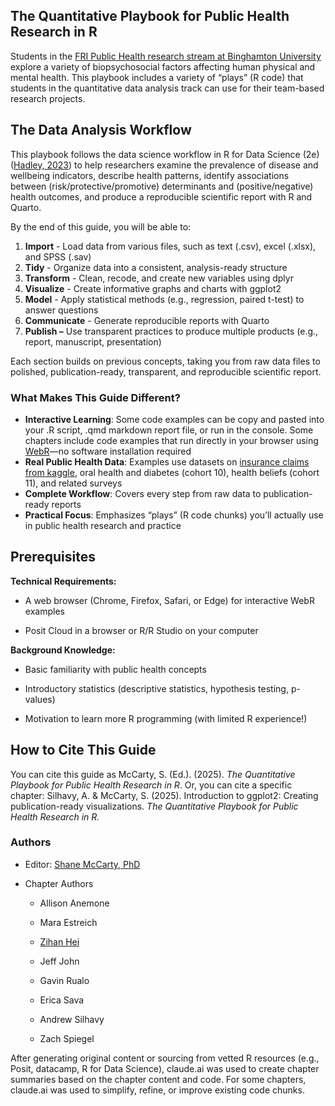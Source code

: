 ## The Quantitative Playbook for Public Health Research in R

Students in the [FRI Public Health research stream at Binghamton University](https://fripublichealth.quarto.pub) explore a variety of biopsychosocial factors affecting human physical and mental health. This playbook includes a variety of "plays" (R code) that students in the quantitative data analysis track can use for their team-based research projects.

## The Data Analysis Workflow

This playbook follows the data science workflow in R for Data Science (2e) ([Hadley, 2023](https://r4ds.hadley.nz/whole-game.html)) to help researchers examine the prevalence of disease and wellbeing indicators, describe health patterns, identify associations between (risk/protective/promotive) determinants and (positive/negative) health outcomes, and produce a reproducible scientific report with R and Quarto.

By the end of this guide, you will be able to:

1.  **Import** - Load data from various files, such as text (.csv), excel (.xlsx), and SPSS (.sav)
2.  **Tidy** - Organize data into a consistent, analysis-ready structure
3.  **Transform** - Clean, recode, and create new variables using dplyr
4.  **Visualize** - Create informative graphs and charts with ggplot2
5.  **Model** - Apply statistical methods (e.g., regression, paired t-test) to answer questions
6.  **Communicate** - Generate reproducible reports with Quarto
7.  **Publish –** Use transparent practices to produce multiple products (e.g., report, manuscript, presentation)

Each section builds on previous concepts, taking you from raw data files to polished, publication-ready, transparent, and reproducible scientific report.

### What Makes This Guide Different?

-   **Interactive Learning**: Some code examples can be copy and pasted into your .R script, .qmd markdown report file, or run in the console. Some chapters include code examples that run directly in your browser using [WebR](https://docs.r-wasm.org/webr/latest/)—no software installation required
-   **Real Public Health Data**: Examples use datasets on [insurance claims from kaggle](https://www.kaggle.com/code/pralabhpoudel/does-smoking-makes-your-insurance-high), oral health and diabetes (cohort 10), health beliefs (cohort 11), and related surveys
-   **Complete Workflow**: Covers every step from raw data to publication-ready reports
-   **Practical Focus**: Emphasizes "plays" (R code chunks) you'll actually use in public health research and practice

## Prerequisites

**Technical Requirements:**

-   A web browser (Chrome, Firefox, Safari, or Edge) for interactive WebR examples

-   Posit Cloud in a browser or R/R Studio on your computer

**Background Knowledge:**

-   Basic familiarity with public health concepts

-   Introductory statistics (descriptive statistics, hypothesis testing, p-values)

-   Motivation to learn more R programming (with limited R experience!)

## How to Cite This Guide

You can cite this guide as McCarty, S. (Ed.). (2025). *The Quantitative Playbook for Public Health Research in R*. Or, you can cite a specific chapter: Silhavy, A. & McCarty, S. (2025). Introduction to ggplot2: Creating publication-ready visualizations. *The Quantitative Playbook for Public Health Research in R.*

### Authors

-   Editor: [Shane McCarty, PhD](https://shane.quarto.pub)

-   Chapter Authors

    -   Allison Anemone

    -   Mara Estreich

    -   [Zihan Hei](#0)

    -   Jeff John

    -   Gavin Rualo

    -   Erica Sava

    -   Andrew Silhavy

    -   Zach Spiegel

After generating original content or sourcing from vetted R resources (e.g., Posit, datacamp, R for Data Science), claude.ai was used to create chapter summaries based on the chapter content and code. For some chapters, claude.ai was used to simplify, refine, or improve existing code chunks.
